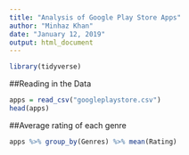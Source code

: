```yaml
---
title: "Analysis of Google Play Store Apps"
author: "Minhaz Khan"
date: "January 12, 2019"
output: html_document
---
```


```r
library(tidyverse)
```


##Reading in the Data
```r
apps = read_csv("googleplaystore.csv")
head(apps)
```

##Average rating of each genre

```r
apps %>% group_by(Genres) %>% mean(Rating)
```

